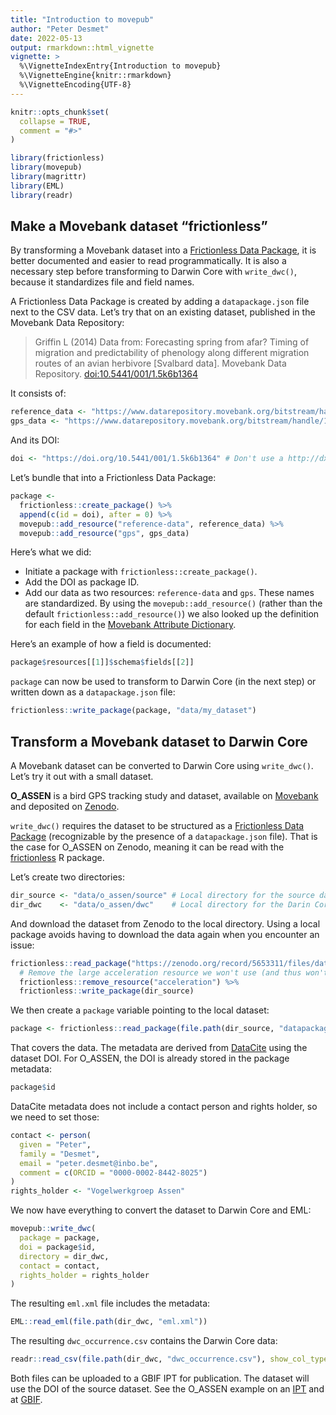 ```yaml
---
title: "Introduction to movepub"
author: "Peter Desmet"
date: 2022-05-13
output: rmarkdown::html_vignette
vignette: >
  %\VignetteIndexEntry{Introduction to movepub}
  %\VignetteEngine{knitr::rmarkdown}
  %\VignetteEncoding{UTF-8}
---
```


```r
knitr::opts_chunk$set(
  collapse = TRUE,
  comment = "#>"
)
```

```r
library(frictionless)
library(movepub)
library(magrittr)
library(EML)
library(readr)
```

[fdp]: https://specs.frictionlessdata.io/data-package/
[frictionless-r]: https://frictionlessdata.github.io/frictionless-r/

## Make a Movebank dataset "frictionless" {#frictionless}

By transforming a Movebank dataset into a [Frictionless Data Package][fdp], it is better documented and easier to read programmatically. It is also a necessary step before transforming to Darwin Core with `write_dwc()`, because it standardizes file and field names.

A Frictionless Data Package is created by adding a `datapackage.json` file next to the CSV data. Let's try that on an existing dataset, published in the Movebank Data Repository:

> Griffin L (2014) Data from: Forecasting spring from afar? Timing of migration and predictability of phenology along different migration routes of an avian herbivore [Svalbard data]. Movebank Data Repository. [doi:10.5441/001/1.5k6b1364](https://doi.org/10.5441/001/1.5k6b1364)

It consists of:

```r
reference_data <- "https://www.datarepository.movebank.org/bitstream/handle/10255/move.379/Migration%20timing%20in%20barnacle%20geese%20%28Svalbard%29%20%28data%20from%20Ko%cc%88lzsch%20et%20al.%20and%20Shariatinajafabadi%20et%20al.%202014%29-reference-data.csv?sequence=3"
gps_data <- "https://www.datarepository.movebank.org/bitstream/handle/10255/move.378/Migration%20timing%20in%20barnacle%20geese%20%28Svalbard%29%20%28data%20from%20Ko%cc%88lzsch%20et%20al.%20and%20Shariatinajafabadi%20et%20al.%202014%29.csv?sequence=3"
```

And its DOI:

```r
doi <- "https://doi.org/10.5441/001/1.5k6b1364" # Don't use a http://dx.doi URL
```

Let's bundle that into a Frictionless Data Package:

```r
package <-
  frictionless::create_package() %>%
  append(c(id = doi), after = 0) %>%
  movepub::add_resource("reference-data", reference_data) %>%
  movepub::add_resource("gps", gps_data)
```

Here's what we did:

- Initiate a package with `frictionless::create_package()`.
- Add the DOI as package ID.
- Add our data as two resources: `reference-data` and `gps`. These names are standardized. By using the `movepub::add_resource()` (rather than the default `frictionless::add_resource()`) we also looked up the definition for each field in the [Movebank Attribute Dictionary](https://www.movebank.org/cms/movebank-content/movebank-attribute-dictionary).

Here's an example of how a field is documented:

```r
package$resources[[1]]$schema$fields[[2]]
```

`package` can now be used to transform to Darwin Core (in the next step) or written down as a `datapackage.json` file:

```r
frictionless::write_package(package, "data/my_dataset")
```

## Transform a Movebank dataset to Darwin Core {#dwc}

A Movebank dataset can be converted to Darwin Core using `write_dwc()`. Let's try it out with a small dataset.

**O_ASSEN** is a bird GPS tracking study and dataset, available on [Movebank](https://www.movebank.org/cms/webapp?gwt_fragment=page=studies,path=study1605797471) and deposited on [Zenodo](https://doi.org/10.5281/zenodo.5653311).

`write_dwc()` requires the dataset to be structured as a [Frictionless Data Package][fdp] (recognizable by the presence of a `datapackage.json` file). That is the case for O_ASSEN on Zenodo, meaning it can be read with the [frictionless][frictionless-r] R package.

Let's create two directories:

```r
dir_source <- "data/o_assen/source" # Local directory for the source dataset
dir_dwc    <- "data/o_assen/dwc"    # Local directory for the Darin Core dataset
```

And download the dataset from Zenodo to the local directory. Using a local package avoids having to download the data again when you encounter an issue:

```r
frictionless::read_package("https://zenodo.org/record/5653311/files/datapackage.json") %>%
  # Remove the large acceleration resource we won't use (and thus won't download)
  frictionless::remove_resource("acceleration") %>%
  frictionless::write_package(dir_source)
```

We then create a `package` variable pointing to the local dataset:

```r
package <- frictionless::read_package(file.path(dir_source, "datapackage.json"))
```

That covers the data. The metadata are derived from [DataCite](https://api.datacite.org/dois/10.5281/zenodo.5653311) using the dataset DOI. For O_ASSEN, the DOI is already stored in the package metadata:

```r
package$id
```

DataCite metadata does not include a contact person and rights holder, so we need to set those:

```r
contact <- person(
  given = "Peter",
  family = "Desmet",
  email = "peter.desmet@inbo.be",
  comment = c(ORCID = "0000-0002-8442-8025")
)
rights_holder <- "Vogelwerkgroep Assen"
```

We now have everything to convert the dataset to Darwin Core and EML:

```r
movepub::write_dwc(
  package = package,
  doi = package$id,
  directory = dir_dwc,
  contact = contact,
  rights_holder = rights_holder
)
```

The resulting `eml.xml` file includes the metadata:

```r
EML::read_eml(file.path(dir_dwc, "eml.xml"))
```

The resulting `dwc_occurrence.csv` contains the Darwin Core data:

```r
readr::read_csv(file.path(dir_dwc, "dwc_occurrence.csv"), show_col_types = FALSE)
```

Both files can be uploaded to a GBIF IPT for publication. The dataset will use the DOI of the source dataset. See the O_ASSEN example on an [IPT](https://ipt.inbo.be/resource?r=o_assen) and at [GBIF](https://www.gbif.org/dataset/226421f2-1d29-4950-901c-aba9d0e8f2bc).
